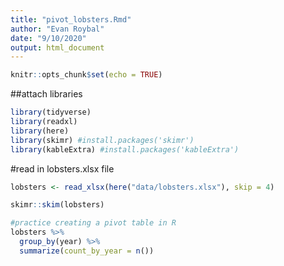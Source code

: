 ```yaml
---
title: "pivot_lobsters.Rmd"
author: "Evan Roybal"
date: "9/10/2020"
output: html_document
---
```


```r
knitr::opts_chunk$set(echo = TRUE)
```
##attach libraries
```r
library(tidyverse)
library(readxl)
library(here)
library(skimr) #install.packages('skimr')
library(kableExtra) #install.packages('kableExtra')
```
#read in lobsters.xlsx file
```r
lobsters <- read_xlsx(here("data/lobsters.xlsx"), skip = 4)

skimr::skim(lobsters)

#practice creating a pivot table in R
lobsters %>%
  group_by(year) %>%
  summarize(count_by_year = n())
```

